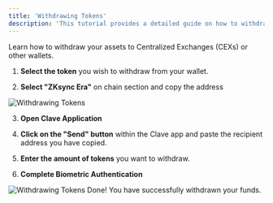 ```yaml
---
title: 'Withdrawing Tokens'
description: 'This tutorial provides a detailed guide on how to withdraw your tokens to centralized exchanges (CEXs) or other wallets using the zkSync Era chain. The process involves selecting the token, choosing the zkSync Era chain, using the Clave application for sending the tokens, and completing biometric authentication for a secure transaction. This step-by-step guide ensures that your assets are transferred safely and efficiently.'
---
```



Learn how to withdraw your assets to Centralized Exchanges (CEXs) or other wallets.



1. **Select the token** you wish to withdraw from your wallet.

2. **Select "ZKsync Era"** on chain section and copy the address

![Withdrawing Tokens](images/binance.png)

3. **Open Clave Application**

4. **Click on the "Send" button** within the Clave app and paste the recipient address you have copied.

5. **Enter the amount of tokens** you want to withdraw.

6. **Complete Biometric Authentication**

![Withdrawing Tokens](images/sendtoken5.png)
Done! You have successfully withdrawn your funds.
